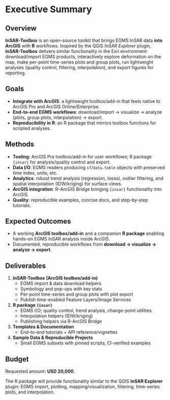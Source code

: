 # Executive Summary

## Overview
**InSAR-Toolbox** is an open-source toolkit that brings EGMS InSAR data **into ArcGIS** with **R** workflows. Inspired by the QGIS *InSAR Explorer* plugin, **InSAR-Toolbox** delivers similar functionality in the Esri environment: download/import EGMS products, interactively explore deformation on the map, make per-point time-series plots and group plots, run lightweight analyses (quality control, filtering, interpolation), and export figures for reporting.

## Goals
- **Integrate with ArcGIS**: a lightweight toolbox/add-in that feels native to ArcGIS Pro and ArcGIS Online/Enterprise.
- **End-to-end EGMS workflows**: download/import → visualize → analyze (plots, group plots, interpolation) → export.
- **Reproducibility in R**: an R package that mirrors toolbox functions for scripted analyses.

## Methods
- **Tooling**: ArcGIS Pro toolbox/add-in for user workflows; R package `{insar}` for analysis/quality control and export.
- **Data I/O**: EGMS readers producing `sf`/`data.table` objects with preserved time index, units, etc.
- **Analytics**: robust trend analysis (regression, loess), outlier filtering, and spatial interpolation (IDW/kriging) for surface views.
- **ArcGIS integration**: R–ArcGIS Bridge bringing `{insar}` functionality into ArcGIS.
- **Quality**: reproducible examples, concise docs, and step-by-step tutorials.

## Expected Outcomes
- A working **ArcGIS toolbox/add-in** and a companion **R package** enabling hands-on EGMS InSAR analysis inside ArcGIS.
- Documented, reproducible workflows from **download → visualize → analyze → export**.

## Deliverables
1. **InSAR-Toolbox (ArcGIS toolbox/add-in)**  
   - EGMS import & data download helpers  
   - Symbology and pop-ups with key stats  
   - Per-point time-series and group plots with plot export
   - Publish time-enabled Feature Layers/Image Services
2. **R package `{insar}`**  
   - EGMS I/O; quality control, trend analysis, change-point utilities  
   - Interpolation helpers (IDW/kriging)  
   - Publishing helpers via R-ArcGIS Bridge
3. **Templates & Documentation**  
   - End-to-end tutorials + API reference/vignettes
4. **Sample Data & Reproducible Projects**  
   - Small EGMS subsets with pinned scripts; CI-verified examples

## Budget
Requested amount: **USD 20,000**.

The R package will provide functionality similar to the QGIS **InSAR Explorer** plugin: EGMS import, plotting, mapping/visualization, filtering, time-series plots, and interpolation.
